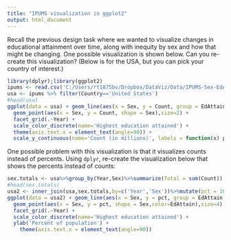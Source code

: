 ```yaml
---
title: "IPUMS visualization in ggplot2"
output: html_document
---
```



Recall the previous design task where we wanted to visualize changes in educational attainment over time, along with inequity by sex and how that might be changing.  One possible visualization is shown below.  Can you re-create this visualization?  (Below is for the USA, but you can pick your country of interest.)


```r
library(dplyr);library(ggplot2)
ipums <- read.csv('C:/Users/rt1875bv/Dropbox/DataViz/Data/IPUMS-Sex-EdAttain.csv')
usa <- ipums %>% filter(Country=='United States')
#head(usa)
ggplot(data = usa) + geom_line(aes(x = Sex, y = Count, group = EdAttain, color=EdAttain), size = 2) +
  geom_point(aes(x = Sex, y = Count, shape = Sex),size=2) +
  facet_grid(.~Year) + 
  scale_color_discrete(name='Highest education attained') + 
  theme(axis.text.x = element_text(angle=90)) + 
  scale_y_continuous(name='Count (in millions)', labels = function(x) paste(x / 1000000,'M')) 
```


One possible problem with this visualization is that it visualizes counts instead of percents.  Using `dplyr`, re-create the visualization below that shows the percents instead of counts:
```r
sex.totals <- usa%>%group_by(Year,Sex)%>%summarize(Total = sum(Count))
#head(sex.totals)
usa2 <- inner_join(usa,sex.totals,by=c('Year','Sex'))%>%mutate(pct = 100*Count/Total)
ggplot(data = usa2) + geom_line(aes(x = Sex, y = pct, group = EdAttain, color=EdAttain), size = 2) +
  geom_point(aes(x = Sex, y = pct, shape = Sex,color=EdAttain),size=4) +
  facet_grid(.~Year) + 
  scale_color_discrete(name='Highest education attained') +
  ylab('Percent of population') + 
    theme(axis.text.x = element_text(angle=90))

```
